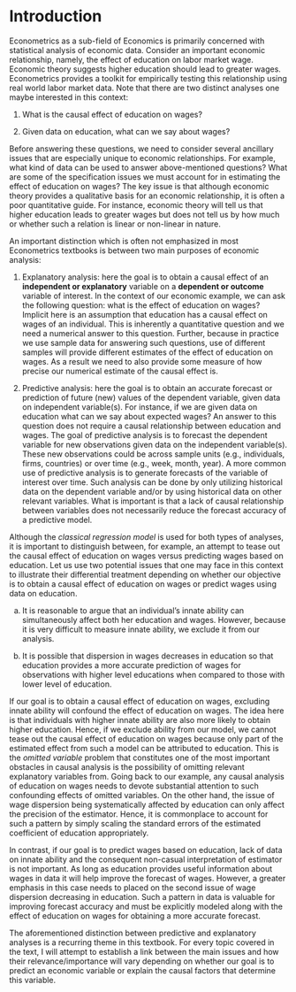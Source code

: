 # Introduction {-#intro}

Econometrics as a sub-field of Economics is primarily concerned with statistical analysis of economic data.  Consider an important  economic relationship, namely, the effect of education on labor market wage. Economic theory suggests higher education should lead to greater wages. Econometrics provides a toolkit for empirically testing this relationship using real world labor market data. Note that there are two distinct analyses one maybe interested in this context:

1. What is the causal effect of education on wages? 

2. Given data on education, what can we say about wages?

Before answering these questions, we need to consider several ancillary issues that are especially unique to economic relationships. For example, what kind of data can be used to answer above-mentioned questions? What are some of the specification issues we must account for in estimating the effect of education on wages?  The key issue is that although economic theory provides a qualitative basis for an economic relationship, it is often a poor quantitative guide. For instance, economic theory will tell us that higher education leads to greater wages but does not tell us by how much or whether such a relation is linear or non-linear in nature. 

An important distinction which is often not emphasized in most Econometrics textbooks is between two main purposes of economic analysis:

1. Explanatory analysis: here the goal is to obtain a causal effect of an **independent or explanatory** variable on a **dependent or outcome** variable of interest. In the context of our economic example, we can ask the following question: what is the effect of education on wages? Implicit here is an assumption that education has a causal effect on wages of an individual. This is inherently a quantitative question and we need a numerical answer to this question. Further, because in practice we use sample data for answering such questions, use of different samples will provide different estimates of the effect of education on wages. As a result we need to also provide some measure of how precise our numerical estimate of the causal effect is.

2. Predictive analysis: here the goal is to obtain an accurate forecast or prediction of future (new) values of the dependent variable, given data on independent variable(s). For instance, if we are given data on education what can we say about expected wages? An answer to this question does not require a causal relationship between education and wages. The goal of predictive analysis is to forecast the dependent variable for new observations given data on the independent variable(s). These new observations could be across sample units (e.g., individuals, firms, countries) or over time (e.g., week, month, year). A more common use of predictive analysis is to generate forecasts of the variable of interest over time. Such analysis can be done by only utilizing historical data on the dependent variable and/or by using historical data on other relevant variables. What is important is that a lack of causal relationship between variables does not necessarily reduce the forecast accuracy of a predictive model. 

Although the *classical regression model* is used for both types of analyses, it is important to distinguish between, for example, an attempt to tease out the causal effect of education on wages versus predicting wages based on education. Let us use two potential issues that one may face in this context to illustrate their differential treatment depending on whether our objective is to obtain a causal effect of education on wages or predict wages using data on education.

a. It is reasonable to argue that an individual's innate ability can simultaneously affect both her education and wages. However, because it is very difficult to measure innate ability, we exclude it from our analysis. 

b. It is possible that dispersion in wages decreases in education so that education provides a more accurate prediction of wages for observations with higher level educations when compared to those with lower level of education.  


If our goal is to obtain a causal effect of education on wages, excluding innate ability will confound the effect of education on wages. The idea here is that individuals with higher innate ability are also more likely to obtain higher education. Hence, if we exclude ability from our model, we cannot tease out the causal effect of education on wages because only part of the estimated effect from such a model can be attributed to education. This is the *omitted variable* problem that constitutes one of the most important obstacles in causal analysis is the possibility of omitting relevant explanatory variables from. Going back to our example, any causal analysis of education on wages needs to devote substantial attention to such confounding effects of omitted variables. On the other hand, the issue of wage dispersion being systematically affected by education can only affect the precision of the estimator. Hence, it is commonplace to account for such a pattern by simply scaling the standard errors of the estimated coefficient of education appropriately.

In contrast, if our goal is to predict wages based on education, lack of data on innate ability and the consequent non-casual interpretation of estimator is not important. As long as education provides useful information about wages in data it will help improve the forecast of wages. However, a greater emphasis in this case needs to placed on the second issue of wage dispersion decreasing in education. Such a pattern in data is valuable for improving forecast accuracy and must be explicitly modeled along with the effect of education on wages for obtaining a more accurate forecast. 

The aforementioned distinction between predictive and explanatory analyses is a recurring theme in this textbook. For every topic covered in the text, I will attempt to establish a link between the main issues and how their relevance/importance will vary depending on whether our goal is to predict an economic variable or explain the causal factors that determine this variable.